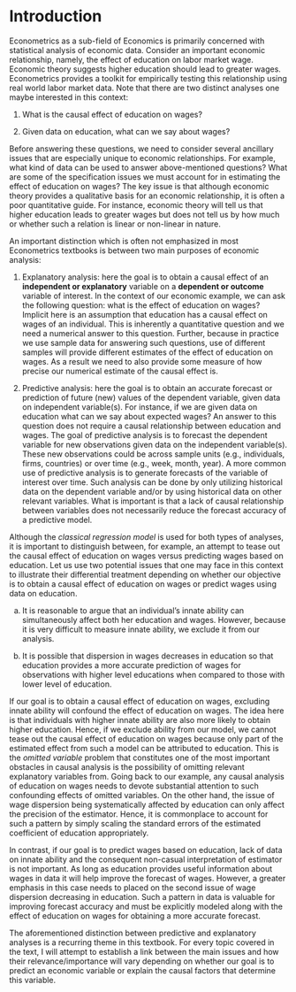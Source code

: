 # Introduction {-#intro}

Econometrics as a sub-field of Economics is primarily concerned with statistical analysis of economic data.  Consider an important  economic relationship, namely, the effect of education on labor market wage. Economic theory suggests higher education should lead to greater wages. Econometrics provides a toolkit for empirically testing this relationship using real world labor market data. Note that there are two distinct analyses one maybe interested in this context:

1. What is the causal effect of education on wages? 

2. Given data on education, what can we say about wages?

Before answering these questions, we need to consider several ancillary issues that are especially unique to economic relationships. For example, what kind of data can be used to answer above-mentioned questions? What are some of the specification issues we must account for in estimating the effect of education on wages?  The key issue is that although economic theory provides a qualitative basis for an economic relationship, it is often a poor quantitative guide. For instance, economic theory will tell us that higher education leads to greater wages but does not tell us by how much or whether such a relation is linear or non-linear in nature. 

An important distinction which is often not emphasized in most Econometrics textbooks is between two main purposes of economic analysis:

1. Explanatory analysis: here the goal is to obtain a causal effect of an **independent or explanatory** variable on a **dependent or outcome** variable of interest. In the context of our economic example, we can ask the following question: what is the effect of education on wages? Implicit here is an assumption that education has a causal effect on wages of an individual. This is inherently a quantitative question and we need a numerical answer to this question. Further, because in practice we use sample data for answering such questions, use of different samples will provide different estimates of the effect of education on wages. As a result we need to also provide some measure of how precise our numerical estimate of the causal effect is.

2. Predictive analysis: here the goal is to obtain an accurate forecast or prediction of future (new) values of the dependent variable, given data on independent variable(s). For instance, if we are given data on education what can we say about expected wages? An answer to this question does not require a causal relationship between education and wages. The goal of predictive analysis is to forecast the dependent variable for new observations given data on the independent variable(s). These new observations could be across sample units (e.g., individuals, firms, countries) or over time (e.g., week, month, year). A more common use of predictive analysis is to generate forecasts of the variable of interest over time. Such analysis can be done by only utilizing historical data on the dependent variable and/or by using historical data on other relevant variables. What is important is that a lack of causal relationship between variables does not necessarily reduce the forecast accuracy of a predictive model. 

Although the *classical regression model* is used for both types of analyses, it is important to distinguish between, for example, an attempt to tease out the causal effect of education on wages versus predicting wages based on education. Let us use two potential issues that one may face in this context to illustrate their differential treatment depending on whether our objective is to obtain a causal effect of education on wages or predict wages using data on education.

a. It is reasonable to argue that an individual's innate ability can simultaneously affect both her education and wages. However, because it is very difficult to measure innate ability, we exclude it from our analysis. 

b. It is possible that dispersion in wages decreases in education so that education provides a more accurate prediction of wages for observations with higher level educations when compared to those with lower level of education.  


If our goal is to obtain a causal effect of education on wages, excluding innate ability will confound the effect of education on wages. The idea here is that individuals with higher innate ability are also more likely to obtain higher education. Hence, if we exclude ability from our model, we cannot tease out the causal effect of education on wages because only part of the estimated effect from such a model can be attributed to education. This is the *omitted variable* problem that constitutes one of the most important obstacles in causal analysis is the possibility of omitting relevant explanatory variables from. Going back to our example, any causal analysis of education on wages needs to devote substantial attention to such confounding effects of omitted variables. On the other hand, the issue of wage dispersion being systematically affected by education can only affect the precision of the estimator. Hence, it is commonplace to account for such a pattern by simply scaling the standard errors of the estimated coefficient of education appropriately.

In contrast, if our goal is to predict wages based on education, lack of data on innate ability and the consequent non-casual interpretation of estimator is not important. As long as education provides useful information about wages in data it will help improve the forecast of wages. However, a greater emphasis in this case needs to placed on the second issue of wage dispersion decreasing in education. Such a pattern in data is valuable for improving forecast accuracy and must be explicitly modeled along with the effect of education on wages for obtaining a more accurate forecast. 

The aforementioned distinction between predictive and explanatory analyses is a recurring theme in this textbook. For every topic covered in the text, I will attempt to establish a link between the main issues and how their relevance/importance will vary depending on whether our goal is to predict an economic variable or explain the causal factors that determine this variable.